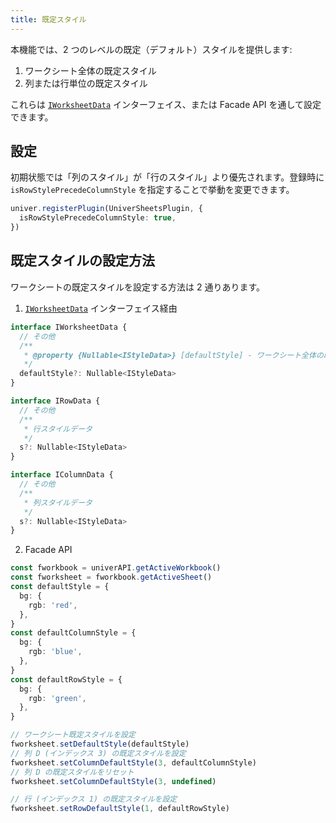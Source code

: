 ```yaml
---
title: 既定スタイル
---
```


本機能では、2 つのレベルの既定（デフォルト）スタイルを提供します:
1. ワークシート全体の既定スタイル
2. 列または行単位の既定スタイル

これらは [`IWorksheetData`](https://reference.univer.ai/en-US/interfaces/IWorksheetData) インターフェイス、または Facade API を通して設定できます。

## 設定

初期状態では「列のスタイル」が「行のスタイル」より優先されます。登録時に `isRowStylePrecedeColumnStyle` を指定することで挙動を変更できます。

```typescript
univer.registerPlugin(UniverSheetsPlugin, {
  isRowStylePrecedeColumnStyle: true,
})
```

## 既定スタイルの設定方法

ワークシートの既定スタイルを設定する方法は 2 通りあります。

1. [`IWorksheetData`](https://reference.univer.ai/en-US/interfaces/IWorksheetData) インターフェイス経由

```typescript
interface IWorksheetData {
  // その他
  /**
   * @property {Nullable<IStyleData>} [defaultStyle] - ワークシート全体の既定スタイル。
   */
  defaultStyle?: Nullable<IStyleData>
}

interface IRowData {
  // その他
  /**
   * 行スタイルデータ
   */
  s?: Nullable<IStyleData>
}

interface IColumnData {
  // その他
  /**
   * 列スタイルデータ
   */
  s?: Nullable<IStyleData>
}
```

2. Facade API

```typescript
const fworkbook = univerAPI.getActiveWorkbook()
const fworksheet = fworkbook.getActiveSheet()
const defaultStyle = {
  bg: {
    rgb: 'red',
  },
}
const defaultColumnStyle = {
  bg: {
    rgb: 'blue',
  },
}
const defaultRowStyle = {
  bg: {
    rgb: 'green',
  },
}

// ワークシート既定スタイルを設定
fworksheet.setDefaultStyle(defaultStyle)
// 列 D (インデックス 3) の既定スタイルを設定
fworksheet.setColumnDefaultStyle(3, defaultColumnStyle)
// 列 D の既定スタイルをリセット
fworksheet.setColumnDefaultStyle(3, undefined)

// 行 (インデックス 1) の既定スタイルを設定
fworksheet.setRowDefaultStyle(1, defaultRowStyle)
```
